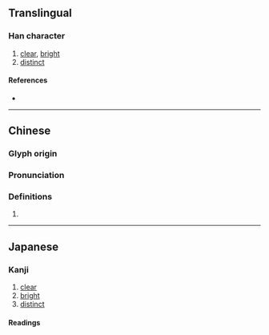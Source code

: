 {{also|朗}}
{{character info/new}}
==Translingual==

===Han character===
{{Han char|rn=74|rad=月|as=07|sn=11|four=|canj=BIAV|ids=⿰月良}}

# [[clear]], [[bright]]
# [[distinct]]

====References====
* {{Han ref|kx=0505.220|dkj=14363|dj=0884.180|hdz=32082.030|uh=6716|ud=26390}}

----

==Chinese==
{{zh-forms}}

===Glyph origin===
{{Han etym}}

===Pronunciation===
{{zh-pron
|m=lǎng
|c=long5
|mc=y
|oc=y
|ma=
|cat=a
}}

===Definitions===
{{zh-hanzi}}

# {{rfdef|lang=zh}}

----

==Japanese==

===Kanji===
{{ja-kanji|grade=|rs=月07}}

# [[clear]]
# [[bright]]
# [[distinct]]

====Readings====
{{ja-readings
|goon=ろう
|kanon=ろう
|kun=あき-らか, ほが-らか
}}